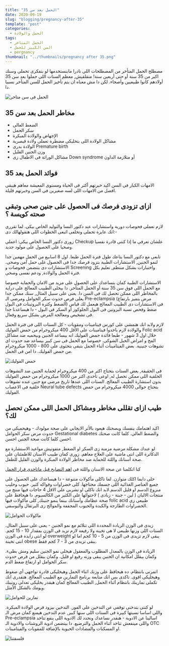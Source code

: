 ```yaml
---
title: "الحمل بعد سن 35"
date: 2020-09-19
slug: "blogging/pregnancy-after-35"
template: "post"
categories:
  - الحمل والولادة
tags:
  - الحمل المتاخر
  - السن الكبير للحمل
  - pergnancy
thumbnail: "../thumbnails/pregnancy after 35.png"
---
```


مصطلح الحمل المتأخر من المصطلحات اللى نادرا مابنستخدمها لو بتفكرى تحملى وسنك اكبر من 35 سنة أو حتى أربعين سنة! متقلقيش, معظم الستات اللى حملوا بعد سن 35 أولادهم كانوا طبيعيين وأصحاء. لكن دا مش معناه ان يتم تأخير الحمل للسن المتأخر نسبيا دا.

![الحمل فى سن متاخر](<../images/pregnancy after 35/pregnant-woman.jpg>)

## مخاطر الحمل بعد سن 35

- الضغط العالى
- سكر الحمل
- الإجهاض والولادة المبكرة
- مشاكل الولادة اللى بتخليكى مضطرة تعملى ولادة قيصرية
- الولادة بدرى Premature birth
- وزن الجنين القليل
- مشاكل الوراثة فى الاطفال زى Down syndrome أو متلازمة الداون

## فوائد الحمل بعد 35

الامهات الكبار فى السن اكيد خبرتهم أكثر فى الحياة ومستوى المعيشة معاهم هيبقى افضل من الامهات اللى لسه صغيرين فى السن وخبرتهم قليلة.

## ازاى تزودى فرصك فى الحصول على جنين صحى وتبقى صحته كويسة ؟

لازم تعملى فحوصات دورية واستشارات عند دكتور النسا والتوليد الخاص بيكى. لما تقررى انك عايزة تحملى وتخلفى اتبعى الخطوات اللى هنقولهالك دى:-

زورى دكتور النسا الخاص بيكى: اعملى Checkup علشان تعرفى ما إذا كنتى قادرة نفسيا وصحيا على الحصول على مولود جديد.

تابعى مع دكتور النسا بتاعك طول فترة الحمل طبعا. اول 8 اسابيع من الحمل مهمين جدا لنمو الجنين, الاستشارات الطبية بتزود فرصك جدا فى الحصول على حمل آمن وصحى. الاستشارات دى بتتضمن فحوصات و Screening واختبارات بشكل منتظم, تعليم بكل فترة الحمل والولادة, ودعم نفسى وصحى.

الاستشارات الطبية كمان بتساعدك على الحصول على مزيد من الامان والحماية خصوصا مع الحمل اللى فوق سن 35 سنة أو الحمل المتأخر. دا بيخلى الطبيب المعالج على دراية بالمخاطر اللى ممكن تحصل لك فى السن دا. يعنى على سبيل المثال, سنك ممكن جدا يعلى فرص حدوث سكر الحوامل ومرضى الـ Pre-eclampsia (مرض يتميز بارتفاع الضغط وكثرة البروتينات فى البول) فى الاستشارات دى الطبيب المعالج هيعمل لك قياس ضغط وفحص نسبة البروتين فى البول الجلوكوز أو السكر فى البول - دا هيساعدنا جدا فى تشخيص ومعالجة المرض بشكل سريع وفعال.

لازم ولابد انك هتمشى على كورس فيتامينات ومقويات - كل الستات اللى فى فترة الحمل والولادة لازم ياخدوا فيتامينات على الأقل 400 ميكروجرام من حمض الفوليك Folic acid خلال اول 3 شهور - طبعا فائدة حمض الفوليك انه بيساعد الجنين وبيحميه ضد مشاكل المخ و امراض الحبل الشوكى. خصوصا مع الحمل فى سن كبير بيساعد ضد حدوث اى تشوهات جنينية. بعض الفيتامينات أثناء الحمل بتبقى بتحتوى على 800 - 1000 ميكروجرام من حمض الفوليك. دا امن فى الحمل.

![حمض الفوليك](<../images/pregnancy after 35/folic-acid.jpg>)

فى الحقيقة, بعض الستات بتحتاج اكتر من 400 ميكروجرام لحماية الجنين ضد التشوهات الخلقية اللى ممكن تحصل له, اوعى تاخدى اكتر من 1000 ميكروجرام من حمض الفوليك بدون استشارة الطبيب المعالج. الستات اللى عندها تاريخ مرضى مع جنين عنده تشوهات خلقية فى الاعصاب Neural tube defects بتحتاج حوالى 4000 ميكروجرام من حمض الفوليك.

## طيب ازاى تقللى مخاطر ومشاكل الحمل اللى ممكن تحصل لك؟

اكيد اهتمامك بنفسك وبصحتك هيعود بالأثر الايجابي على صحة مولودك - وهيحميكى من حدوث مرض سكر الحوامل Gestational diabetes والضغط العالى. كلما كانت صحتك احسن كلما كانت صحة الجنين احسن.

لو عندك مشكلة مرضية مزمنة زى السكر او الضغط, متفوتيش مواعيد الاستشارة مع الدكاترة اللى انتى ماشية على العلاج معاهم. زورى كمان طبيب الاسنان للاطمئنان على صحة أسنانك واللثة للحماية ضد مخاطر الولادة المبكرة والوزن القليل للطفل.

كنا اتكلمنا عن صحة الاسنان واللثة فى
[اهم النصايح قبل ماتاخدى قرار الحمل](https://el3eyada.netlify.app/blogging/best-advices-before-getting-pregnant/)

خلى دايما اكلك متوازن. لما تاكلى مأكولات متنوعة - دا هيساعدك على الحصول على جميع العناصر الغذائية اللى جسمك محتاجها. كلى خضراوات وفواكه كتير. حبوب وحليب منزوع الدسم او قليل الدسم.لابد انك تاكلى او تشربى على الاقل 4 حاجات فيها منتج من منتجات الالبان ( لبن - جبنة - زبادى ) لاحتوائها على الكثير من الكالسيوم. دا هيحافظ على صحة عظامك وأسنانك بينما ينمو جنينك, كلى مأكولات فيها folic acid طبيعى زى الخضراوات الطازجة والكبدة والحبوب المجففة والموالح زى البرتقال واليوسفى.

![ماكولات الحوامل ](<../images/pregnancy after 35/food.jpg>)

زيدى فى الوزن الزيادة المحددة اللى تتلائم مع نمو الجنين - يعنى على سبيل المثال. الستات اللى وزنها طبيعى لا هى تخينة ولا رفيعة لازم تزيد فى الوزن بمقدار 10 - 15 كجم. لو انتى زايدة فى الوزن overweight يبقى لازم تزيدى فى الوزن من 5 - 10 كجم اما لو انتى تخينة obese يبقى تزيدى من 3 - 7 كجم فقط.

الزيادة فى الوزن بالمعدل المطلوب والمعقول هيخلى نمو الجنين سليم ومش بطىء. وكمان بيقلل امكانية ان الجنين يبقى وزنه رفيع او قليل. وكمان بيقلل من فرص حدوث سكر الحوامل او ارتفاع ضغط الدم.

اتمرنى بانتظام. ده هيحافظ على وزنك اثناء الحمل وهيخليكى قادرة تواجهى أي ضغوط وهيخليكى اقوى. تاكدى بس انك متابعة برنامج التمارين مع الطبيب المعالج. هتقدرى انك تكملى تمارينك بانتظام أثناء الحمل, الطبيب المعالج كمان هيقدر يخليكى تعدلى روتينك ويومك بالشكل الأمثل.

![تمارين للحوامل](<../images/pregnancy after 35/workout.jpg>)

لو كنتى بتدخنى توقفى عن التدخين على الفور. التدخين بيزود فرص الولادة المبكرة. واللى اساسا نسبتها كبيرة فى الستات اللى سنها كبير, عدم التدخين هيمنع كمان مرض الـ Pre-eclampsia
اسالينا عن الادوية - هنقدر نساعدك ونحدد لك الادوية اللى ينفع تتاخد واللى مينفعش تتاخد أثناء الحمل والترضيع. دا بيتضمن ادوية الروشتات والادوية الـ OTC او المسكنات والمضادات الحيوية بالإضافة للمقويات والفيتامينات.

![فلسفتنا](<../images/obgyn (1).png>)
